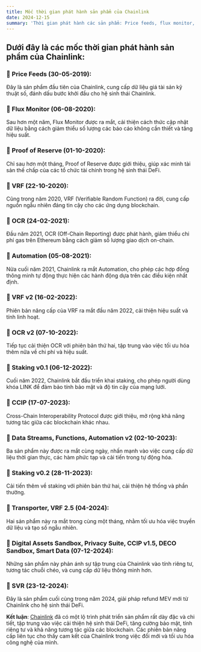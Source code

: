 ```yaml
---
title: Mốc thời gian phát hành sản phẩm của Chainlink
date: 2024-12-15
summary: 'Thời gian phát hành các sản phẩm: Price feeds, flux monitor, Staking, Proof of Reserve, VRF, SVR, CCIP và một số sản phẩm khác.'
---
```


## Dưới đây là các mốc thời gian phát hành sản phẩm của Chainlink:

### 🎯 Price Feeds (30-05-2019):
 Đây là sản phẩm đầu tiên của Chainlink, cung cấp dữ liệu giá tài sản kỹ thuật số, đánh dấu bước khởi đầu cho hệ sinh thái Chainlink.
### 🎯 Flux Monitor (06-08-2020): 
Sau hơn một năm, Flux Monitor được ra mắt, cải thiện cách thức cập nhật dữ liệu bằng cách giảm thiểu số lượng các báo cáo không cần thiết và tăng hiệu suất.
### 🎯 Proof of Reserve (01-10-2020): 
Chỉ sau hơn một tháng, Proof of Reserve được giới thiệu, giúp xác minh tài sản thế chấp của các tổ chức tài chính trong hệ sinh thái DeFi.
### 🎯 VRF (22-10-2020): 
Cũng trong năm 2020, VRF (Verifiable Random Function) ra đời, cung cấp nguồn ngẫu nhiên đáng tin cậy cho các ứng dụng blockchain.
### 🎯 OCR (24-02-2021): 
Đầu năm 2021, OCR (Off-Chain Reporting) được phát hành, giảm thiểu chi phí gas trên Ethereum bằng cách giảm số lượng giao dịch on-chain.
### 🎯 Automation (05-08-2021): 
Nửa cuối năm 2021, Chainlink ra mắt Automation, cho phép các hợp đồng thông minh tự động thực hiện các hành động dựa trên các điều kiện nhất định.
### 🎯 VRF v2 (16-02-2022): 
Phiên bản nâng cấp của VRF ra mắt đầu năm 2022, cải thiện hiệu suất và tính linh hoạt.
### 🎯 OCR v2 (07-10-2022): 
Tiếp tục cải thiện OCR với phiên bản thứ hai, tập trung vào việc tối ưu hóa thêm nữa về chi phí và hiệu suất.
### 🎯 Staking v0.1 (06-12-2022): 
Cuối năm 2022, Chainlink bắt đầu triển khai staking, cho phép người dùng khóa LINK để đảm bảo tính bảo mật và độ tin cậy của mạng lưới.
### 🎯 CCIP (17-07-2023): 
Cross-Chain Interoperability Protocol được giới thiệu, mở rộng khả năng tương tác giữa các blockchain khác nhau.
### 🎯 Data Streams, Functions, Automation v2 (02-10-2023): 
Ba sản phẩm này được ra mắt cùng ngày, nhấn mạnh vào việc cung cấp dữ liệu thời gian thực, các hàm phức tạp và cải tiến trong tự động hóa.
### 🎯 Staking v0.2 (28-11-2023): 
Cải tiến thêm về staking với phiên bản thứ hai, cải thiện hệ thống và phần thưởng.
### 🎯 Transporter, VRF 2.5 (04-2024): 
Hai sản phẩm này ra mắt trong cùng một tháng, nhằm tối ưu hóa việc truyền dữ liệu và tạo số ngẫu nhiên.
### 🎯 Digital Assets Sandbox, Privacy Suite, CCIP v1.5, DECO Sandbox, Smart Data (07-12-2024): 
Những sản phẩm này phản ánh sự tập trung của Chainlink vào tính riêng tư, tương tác chuỗi chéo, và cung cấp dữ liệu thông minh hơn.
### 🎯 SVR (23-12-2024): 
Đây là sản phẩm cuối cùng trong năm 2024, giải pháp refund MEV mới từ Chainlink cho hệ sinh thái DeFi.

**Kết luận**: [Chainlink](https://chain.link/) đã có một lộ trình phát triển sản phẩm rất dày đặc và chi tiết, tập trung vào việc cải thiện hệ sinh thái DeFi, tăng cường bảo mật, tính riêng tư và khả năng tương tác giữa các blockchain. Các phiên bản nâng cấp liên tục cho thấy cam kết của Chainlink trong việc đổi mới và tối ưu hóa công nghệ của mình.